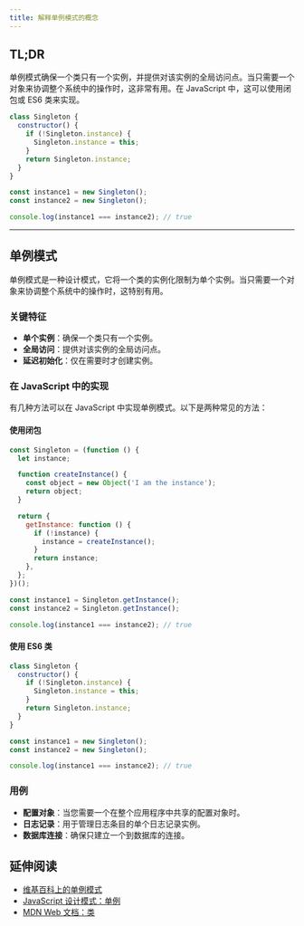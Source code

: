 ```yaml
---
title: 解释单例模式的概念
---
```


## TL;DR

单例模式确保一个类只有一个实例，并提供对该实例的全局访问点。当只需要一个对象来协调整个系统中的操作时，这非常有用。在 JavaScript 中，这可以使用闭包或 ES6 类来实现。

```js live
class Singleton {
  constructor() {
    if (!Singleton.instance) {
      Singleton.instance = this;
    }
    return Singleton.instance;
  }
}

const instance1 = new Singleton();
const instance2 = new Singleton();

console.log(instance1 === instance2); // true
```

***

## 单例模式

单例模式是一种设计模式，它将一个类的实例化限制为单个实例。当只需要一个对象来协调整个系统中的操作时，这特别有用。

### 关键特征

* **单个实例**：确保一个类只有一个实例。
* **全局访问**：提供对该实例的全局访问点。
* **延迟初始化**：仅在需要时才创建实例。

### 在 JavaScript 中的实现

有几种方法可以在 JavaScript 中实现单例模式。以下是两种常见的方法：

#### 使用闭包

```js live
const Singleton = (function () {
  let instance;

  function createInstance() {
    const object = new Object('I am the instance');
    return object;
  }

  return {
    getInstance: function () {
      if (!instance) {
        instance = createInstance();
      }
      return instance;
    },
  };
})();

const instance1 = Singleton.getInstance();
const instance2 = Singleton.getInstance();

console.log(instance1 === instance2); // true
```

#### 使用 ES6 类

```js live
class Singleton {
  constructor() {
    if (!Singleton.instance) {
      Singleton.instance = this;
    }
    return Singleton.instance;
  }
}

const instance1 = new Singleton();
const instance2 = new Singleton();

console.log(instance1 === instance2); // true
```

### 用例

* **配置对象**：当您需要一个在整个应用程序中共享的配置对象时。
* **日志记录**：用于管理日志条目的单个日志记录实例。
* **数据库连接**：确保只建立一个到数据库的连接。

## 延伸阅读

* [维基百科上的单例模式](https://en.wikipedia.org/wiki/Singleton_pattern)
* [JavaScript 设计模式：单例](https://www.dofactory.com/javascript/design-patterns/singleton)
* [MDN Web 文档：类](https://developer.mozilla.org/en-US/docs/Web/JavaScript/Reference/Classes)
